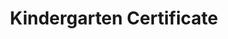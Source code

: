 ---
title: "Kindergarten Certificate"
subtitle: ""
creator: "Chris"
categories: ["art"]
featuredImage: "../src/assets/images/item/art/DSC02836.png"
views: ["../src/assets/images/item/art/DSC02836.png"]
nextItem: []
---